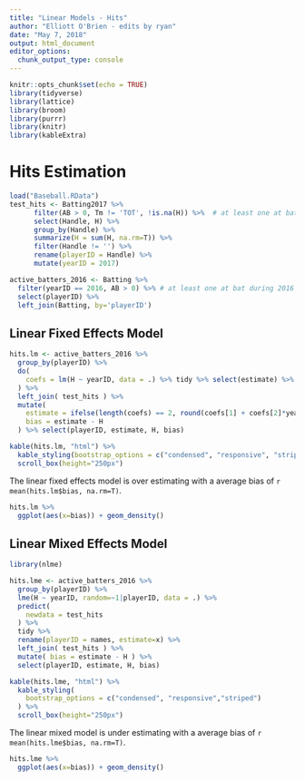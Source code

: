 ```yaml
---
title: "Linear Models - Hits"
author: "Elliott O'Brien - edits by ryan"
date: "May 7, 2018"
output: html_document
editor_options: 
  chunk_output_type: console
---
```


```r
knitr::opts_chunk$set(echo = TRUE)
library(tidyverse)
library(lattice)
library(broom)
library(purrr)
library(knitr)
library(kableExtra)
```

# Hits Estimation

```r
load("Baseball.RData")
test_hits <- Batting2017 %>% 
      filter(AB > 0, Tm != 'TOT', !is.na(H)) %>%  # at least one at bat during 2016 year, remove total rows
      select(Handle, H) %>%
      group_by(Handle) %>%
      summarize(H = sum(H, na.rm=T)) %>%
      filter(Handle != '') %>%
      rename(playerID = Handle) %>%
      mutate(yearID = 2017)
```

```r
active_batters_2016 <- Batting %>% 
  filter(yearID == 2016, AB > 0) %>% # at least one at bat during 2016 year
  select(playerID) %>% 
  left_join(Batting, by='playerID')
```

## Linear Fixed Effects Model

```r
hits.lm <- active_batters_2016 %>%
  group_by(playerID) %>% 
  do(
    coefs = lm(H ~ yearID, data = .) %>% tidy %>% select(estimate) %>% unlist # replace with a function
  ) %>% 
  left_join( test_hits ) %>%
  mutate(
    estimate = ifelse(length(coefs) == 2, round(coefs[1] + coefs[2]*yearID), round(coefs[1])),
    bias = estimate - H
  ) %>% select(playerID, estimate, H, bias)

kable(hits.lm, "html") %>%
  kable_styling(bootstrap_options = c("condensed", "responsive", "striped")) %>%
  scroll_box(height="250px")
```

The linear fixed effects model is over estimating with a average bias of `r mean(hits.lm$bias, na.rm=T)`.

```r
hits.lm %>% 
  ggplot(aes(x=bias)) + geom_density()
```


## Linear Mixed Effects Model

```r
library(nlme)

hits.lme <- active_batters_2016 %>%
  group_by(playerID) %>%
  lme(H ~ yearID, random=~1|playerID, data = .) %>% 
  predict(
    newdata = test_hits
  ) %>% 
  tidy %>%
  rename(playerID = names, estimate=x) %>%
  left_join( test_hits ) %>%
  mutate( bias = estimate - H ) %>%
  select(playerID, estimate, H, bias)

kable(hits.lme, "html") %>%
  kable_styling(
    bootstrap_options = c("condensed", "responsive","striped")
  ) %>%
  scroll_box(height="250px")
```

The linear mixed model is under estimating with a average bias of `r mean(hits.lme$bias, na.rm=T)`.

```r
hits.lme %>% 
  ggplot(aes(x=bias)) + geom_density()
```
